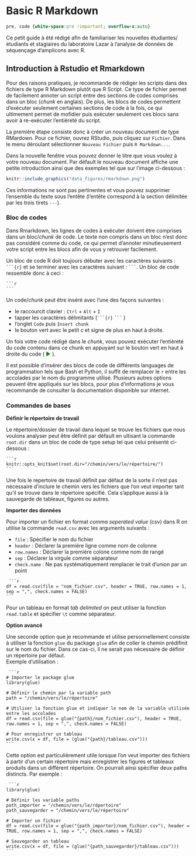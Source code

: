 # Basic R Markdown

<!-- Chunk to allow horizontal scroll in chunks rather than wrap text  -->
```css
pre, code {white-space:pre !important; overflow-x:auto}
```

Ce petit guide à été rédigé afin de familiariser les nouvelles étudiantes/étudiants et stagiaires du laboratoire Lazar à l'analyse de données de séquençage d'amplicons avec R. 

## Introduction à Rstudio et Rmarkdown

Pour des raisons pratiques, je recommande de rédiger les scripts dans des fichiers de type R Markdown plutôt que R Script. Ce type de fichier permet de facilement annoter un script entre des sections de codes comprises dans un bloc (*chunk* en anglais). De plus, les blocs de codes permettent d'exécuter seulement certaines sections de code à la fois, ce qui ultimement permet de mofidier puis exécuter seulement ces blocs sans avoir à re-exécuter l'entièreté du script. 

La première étape consiste donc à créer un nouveau document de type RMardown. Pour ce fichier, ouvrez RStudio, puis cliquez sur `Fichier`. Dans le menu déroulant sélectionner `Nouveau Fichier` puis `R Markdown...`. 

Dans la nouvelle fenêtre vous pouvez donner le titre que vous voulez à votre nouveau document. 
Par défault le nouveau document affiche une petite introduction ainsi que des exemples tel que sur l'image ci-dessous : 

```r
knitr::include_graphics("data_figures/rmarkdown.png")
```

Ces informations ne sont pas pertinentes et vous pouvez supprimer l'ensemble du texte sous l'entête (l'entête correspond à la section délimitée par les trois tirets `---`).

### Bloc de codes 

Dans Rmarkdown, les lignes de codes à exécuter doivent être comprises dans un bloc/*chunk* de code. Le texte non compris dans un bloc n'est donc pas considéré comme du code, ce qui permet d'annoter minutieusement votre script entre les blocs afin de vous y retrouver facilement. 

Un bloc de code R doit toujours débuter avec les caractères suivants : ` ```{r}` 
et se terminer avec les caractères suivant : ` ``` `. Un bloc de code ressemble donc à ceci : 

````verbatim
```r

``` 
```` 

Un code/*chunk* peut être inséré avec l'une des façons suivantes : 

- le raccourcit clavier : `Ctrl` + `Alt` + `I` 
- tapper les caractères délimitants (` ```{r} `  ` ``` ` )
- l'onglet `Code` puis `Insert chunk` 
- le bouton vert avec le petit c et signe de plus en haut à droite.

Un fois votre code rédigé dans le *chunk*, vous pouvez exécuter l'entièreté du code contenu dans ce chunk en appuyant sur le bouton vert en haut à droite du code (<font color='green'> ▶ </font>). 

Il est possible d'insérer des blocs de code de différents languages de programmation tels que Bash et Python, il suffit de remplacer le `r` entre les accolades par le nom du programme utilisé. Plusieurs autres options peuvent être appliqués sur les blocs, pour plus d'informations je vous recommande de consulter la documentation disponible sur internet. 

### Commandes de bases 

**Définir le répertoire de travail** 

Le répertoire/dossier de travail dans lequel se trouve les fichiers que nous voulons analyser peut être définit par défault en ultisant la commande `root.dir` dans un bloc de code de type setup tel que celui présenté ci-dessous :  

````verbatim
```r
knitr::opts_knit$set(root.dir="/chemin/vers/le/répertoire/")
```
```` 
Une fois le repertoire de travail définit par défaut de la sorte il n'est pas nécessaire d'inclure le chemin vers les fichiers que l'on veut importer tant qu'il se trouve dans le répertoire spécifié. Cela s'applique aussi à la sauvegarde de tableaux, figures ou autres. 

**Importer des données** 

Pour importer un fichier en format *comma seperated value* (csv) dans R on utilise la commande `read.csv` avec les arguments suivants : 

- `file` : Spécifier le nom du fichier 
- `header` : Déclarer la première ligne comme nom de colonne
- `row.names` : Déclarer la première colone comme nom de rangé
- `sep` : Déclarer la virgule comme séparateur
- `check.name` : Ne pas systématiquement remplacer le trait d'union par un point 

````verbatim
 ```r
df = read.csv(file = "nom_fichier.csv", header = TRUE, row.names = 1, sep = ",", check.names = FALSE)  
```
```` 
Pour un tableau en format *tab delimited* on peut utiliser la fonction `read.table` et spécifier `\t` comme séparateur. 

**Option avancé**

Une seconde option que je recommande et utilise personnellement consiste à utiliser la fonction `glue` du package `glue` 
afin de coller le chemin prédifinit sur le nom du fichier. Dans ce cas-ci, il ne serait pas nécessaire de définir un répertoire par défaut.  
Exemple d'utilisation :  

````verbatim
 ```r
# Importer le package glue 
library(glue) 
 
# Définir le chemin par la variable path
path = "/chemin/vers/le/répertoire"

# Utiliser la fonction glue et indiquer le nom de la variable utilisée entre les accolades
df = read.csv(file = glue("{path}/nom_fichier.csv"), header = TRUE, row.names = 1, sep = ",", check.names = FALSE)

# Pour enregistrer un tableau 
write.csv(x = df, file = (glue("{path}/tableau.csv")))
```
```` 

Cette option est particulièrement utile lorsque l'on veut importer des fichiers à partir d'un certain répertoire mais enregistrer les figures et tableaux produits dans un différent répertoire. On pourrait ainsi spécifier deux paths distincts. Par exemple : 

````verbatim
 ```r
library(glue) 

# Définir les variable paths  
path_importer = "/chemin/vers/le/répertoire"
path_sauvegarder = "/chemin/vers/le/répertoire"

# Importer un fichier 
df = read.csv(file = glue("{path_importer}/nom_fichier.csv"), header = TRUE, row.names = 1, sep = ",", check.names = FALSE)

# Sauvegarder un tableau 
write.csv(x = df, file = (glue("{path_sauvegarder}/tableau.csv")))
```
```` 


